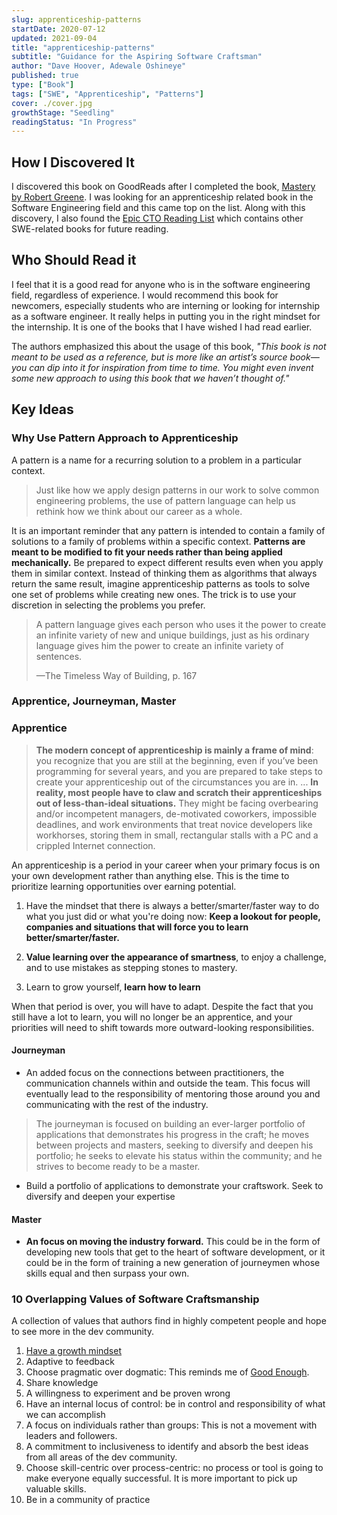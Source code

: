 ```yaml
---
slug: apprenticeship-patterns
startDate: 2020-07-12
updated: 2021-09-04
title: "apprenticeship-patterns"
subtitle: "Guidance for the Aspiring Software Craftsman"
author: "Dave Hoover, Adewale Oshineye"
published: true
type: ["Book"]
tags: ["SWE", "Apprenticeship", "Patterns"]
cover: ./cover.jpg
growthStage: "Seedling"
readingStatus: "In Progress"
---
```


<WIP />

## How I Discovered It

I discovered this book on GoodReads after I completed the book, [Mastery by Robert Greene](https://www.goodreads.com/book/show/13589182-mastery). I was looking for an apprenticeship related book in the Software Engineering field and this came top on the list. Along with this discovery, I also found the [Epic CTO Reading List](https://www.goodreads.com/list/show/36429.Epic_CTO_Reading_List) which contains other SWE-related books for future reading.

## Who Should Read it

I feel that it is a good read for anyone who is in the software engineering field, regardless of experience. I would recommend this book for newcomers, especially students who are interning or looking for internship as a software engineer. It really helps in putting you in the right mindset for the internship. It is one of the books that I have wished I had read earlier.

The authors emphasized this about the usage of this book,
_"This book is not meant to be used as a reference, but is more like an artist’s source book—you can dip into it for inspiration from time to time. You might even invent some new approach to using this book that we haven’t thought of."_

## Key Ideas

### Why Use Pattern Approach to Apprenticeship

A pattern is a name for a recurring solution to a problem in a particular context.

> Just like how we apply design patterns in our work to solve common engineering problems, the use of pattern language can help us rethink how we think about our career as a whole.

It is an important reminder that any pattern is intended to contain a family of solutions to a family of problems within a specific context. **Patterns are meant to be modified to fit your needs rather than being applied mechanically.** Be prepared to expect different results even when you apply them in similar context. Instead of thinking them as algorithms that always return the same result, imagine apprenticeship patterns as tools to solve one set of problems while creating new ones. The trick is to use your discretion in selecting the problems you prefer.

> A pattern language gives each person who uses it the power to create an infinite variety of new and unique buildings, just as his ordinary language gives him the power to create an infinite variety of sentences.
>
> —The Timeless Way of Building, p. 167

### Apprentice, Journeyman, Master

### Apprentice

> **The modern concept of apprenticeship is mainly a frame of mind**: you recognize that you are still at the beginning, even if you’ve been programming for several years, and you are prepared to take steps to create your apprenticeship out of the circumstances you are in. ... **In reality, most people have to claw and scratch their apprenticeships out of less-than-ideal situations.** They might be facing overbearing and/or incompetent managers, de-motivated coworkers, impossible deadlines, and work environments that treat novice developers like workhorses, storing them in small, rectangular stalls with a PC and a crippled Internet connection.

An apprenticeship is a period in your career when your primary focus is on your own development rather than anything else. This is the time to prioritize learning opportunities over earning potential.

1. Have the mindset that there is always a better/smarter/faster way to do what you just did or what you're doing now: **Keep a lookout for people, companies and situations that will force you to learn better/smarter/faster.**

2. **Value learning over the appearance of smartness**, to enjoy a challenge, and to use mistakes as stepping stones to mastery.

3. Learn to grow yourself, **learn how to learn**

When that period is over, you will have to adapt. Despite the fact that you still have a lot to learn, you will no longer be an apprentice, and your priorities will need to shift towards more outward-looking responsibilities.

#### Journeyman

- An added focus on the connections between practitioners, the communication channels within and outside the team. This focus will eventually lead to the responsibility of mentoring those around you and communicating with the rest of the industry.

> The journeyman is focused on building an ever-larger portfolio of applications that demonstrates his progress in the craft; he moves between projects and masters, seeking to diversify and deepen his portfolio; he seeks to elevate his status within the community; and he strives to become ready to be a master.

- Build a portfolio of applications to demonstrate your craftswork. Seek to diversify and deepen your expertise

#### Master

- **An focus on moving the industry forward.** This could be in the form of developing new tools that get to the heart of software development, or it could be in the form of training a new generation of journeymen whose skills equal and then surpass your own.

### 10 Overlapping Values of Software Craftsmanship

A collection of values that authors find in highly competent people and hope to see more in the dev community.

1. [Have a growth mindset](http://localhost:8000/library/growth-mindset)
2. Adaptive to feedback
3. Choose pragmatic over dogmatic: This reminds me of [Good Enough](https://www.swyx.io/good-enough/).
4. Share knowledge
5. A willingness to experiment and be proven wrong
6. Have an internal locus of control: be in control and responsibility of what we can accomplish
7. A focus on individuals rather than groups: This is not a movement with leaders and followers.
8. A commitment to inclusiveness to identify and absorb the best ideas from all areas of the dev community.
9. Choose skill-centric over process-centric: no process or tool is going to make everyone equally successful. It is more important to pick up valuable skills.
10. Be in a community of practice
